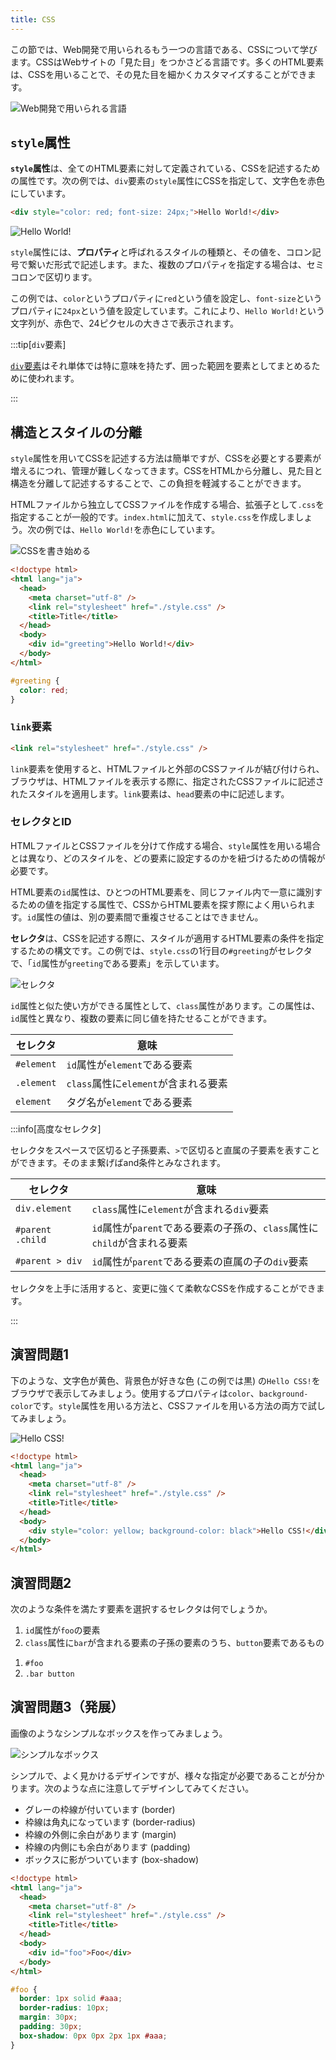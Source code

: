 ```yaml
---
title: CSS
---
```


この節では、Web開発で用いられるもう一つの言語である、CSSについて学びます。CSSはWebサイトの「見た目」をつかさどる言語です。多くの<Term>HTML要素</Term>は、<Term>CSS</Term>を用いることで、その見た目を細かくカスタマイズすることができます。

![Web開発で用いられる言語](../02-html/web-development-languages.drawio.svg)

## `style`属性

<Term>**`style`属性**</Term>は、全ての<Term>HTML要素</Term>に対して定義されている、<Term>CSS</Term>を記述するための属性です。次の例では、`div`要素の`style`属性に<Term>CSS</Term>を指定して、文字色を赤色にしています。

```html title="index.html"
<div style="color: red; font-size: 24px;">Hello World!</div>
```

<ViewSource url={import.meta.url} path="_samples/first-css" />

![Hello World!](./red-hello-world.png)

<Term>`style`属性</Term>には、<Term type="cssProperty">**プロパティ**</Term>と呼ばれるスタイルの種類と、その値を、コロン記号で繋いだ形式で記述します。また、複数のプロパティを指定する場合は、セミコロンで区切ります。

この例では、`color`という<Term type="cssProperty">プロパティ</Term>に`red`という値を設定し、`font-size`という<Term type="cssProperty">プロパティ</Term>に`24px`という値を設定しています。これにより、`Hello World!`という文字列が、赤色で、24ピクセルの大きさで表示されます。

:::tip[`div`要素]

[`div`要素](https://developer.mozilla.org/ja/docs/Web/HTML/Element/div)はそれ単体では特に意味を持たず、囲った範囲を要素としてまとめるために使われます。

:::

## 構造とスタイルの分離

<Term>`style`属性</Term>を用いて<Term>CSS</Term>を記述する方法は簡単ですが、<Term>CSS</Term>を必要とする要素が増えるにつれ、管理が難しくなってきます。<Term>CSS</Term>を<Term>HTML</Term>から分離し、見た目と構造を分離して記述するすることで、この負担を軽減することができます。

<Term>HTML</Term>ファイルから独立して<Term>CSS</Term>ファイルを作成する場合、拡張子として`.css`を指定することが一般的です。`index.html`に加えて、`style.css`を作成しましょう。次の例では、`Hello World!`を赤色にしています。

![CSSを書き始める](./begin-css.png)

```html title="index.html"
<!doctype html>
<html lang="ja">
  <head>
    <meta charset="utf-8" />
    <link rel="stylesheet" href="./style.css" />
    <title>Title</title>
  </head>
  <body>
    <div id="greeting">Hello World!</div>
  </body>
</html>
```

```css title="style.css"
#greeting {
  color: red;
}
```

<ViewSource url={import.meta.url} path="_samples/red-hello-world" />

### `link`要素

```html title="index.html"
<link rel="stylesheet" href="./style.css" />
```

`link`要素を使用すると、HTMLファイルと外部のCSSファイルが結び付けられ、ブラウザは、HTMLファイルを表示する際に、指定されたCSSファイルに記述されたスタイルを適用します。`link`要素は、`head`要素の中に記述します。

### セレクタとID

HTMLファイルとCSSファイルを分けて作成する場合、`style`属性を用いる場合とは異なり、どのスタイルを、どの要素に設定するのかを紐づけるための情報が必要です。

<Term>HTML要素</Term>の`id`属性は、ひとつのHTML要素を、同じファイル内で一意に識別するための値を指定する属性で、CSSからHTML要素を探す際によく用いられます。`id`属性の値は、別の要素間で重複させることはできません。

**セレクタ**は、CSSを記述する際に、スタイルが適用するHTML要素の条件を指定するための構文です。この例では、`style.css`の1行目の`#greeting`がセレクタで、「`id`属性が`greeting`である要素」を示しています。

![セレクタ](selector.drawio.svg)

`id`属性と似た使い方ができる属性として、`class`属性があります。この属性は、`id`属性と異なり、複数の要素に同じ値を持たせることができます。

| セレクタ   | 意味                                 |
| ---------- | ------------------------------------ |
| `#element` | `id`属性が`element`である要素        |
| `.element` | `class`属性に`element`が含まれる要素 |
| `element`  | タグ名が`element`である要素          |

:::info[高度なセレクタ]

セレクタをスペースで区切ると子孫要素、`>`で区切ると直属の子要素を表すことができます。そのまま繋げばand条件とみなされます。

| セレクタ         | 意味                                                                     |
| ---------------- | ------------------------------------------------------------------------ |
| `div.element`    | `class`属性に`element`が含まれる`div`要素                                |
| `#parent .child` | `id`属性が`parent`である要素の子孫の、`class`属性に`child`が含まれる要素 |
| `#parent > div`  | `id`属性が`parent`である要素の直属の子の`div`要素                        |

セレクタを上手に活用すると、変更に強くて柔軟なCSSを作成することができます。

:::

## 演習問題1

下のような、文字色が黄色、背景色が好きな色 (この例では黒) の`Hello CSS!`をブラウザで表示してみましょう。使用するプロパティは`color`、`background-color`です。`style`属性を用いる方法と、CSSファイルを用いる方法の両方で試してみましょう。

![Hello CSS!](yellow-hello-css.png)

<Answer title="Hello CSS!">

```html title="index.html"
<!doctype html>
<html lang="ja">
  <head>
    <meta charset="utf-8" />
    <link rel="stylesheet" href="./style.css" />
    <title>Title</title>
  </head>
  <body>
    <div style="color: yellow; background-color: black">Hello CSS!</div>
  </body>
</html>
```

</Answer>

<ViewSource url={import.meta.url} path="_samples/yellow-hello-css" />

## 演習問題2

次のような条件を満たす要素を選択するセレクタは何でしょうか。

1. `id`属性が`foo`の要素
2. `class`属性に`bar`が含まれる要素の子孫の要素のうち、`button`要素であるもの

<Answer title="セレクタ">

1. `#foo`
2. `.bar button`

</Answer>

## 演習問題3（発展）

画像のようなシンプルなボックスを作ってみましょう。

![シンプルなボックス](./rounded-box-with-shadow.png)

シンプルで、よく見かけるデザインですが、様々な指定が必要であることが分かります。次のような点に注意してデザインしてみてください。

- グレーの枠線が付いています (border)
- 枠線は角丸になっています (border-radius)
- 枠線の外側に余白があります (margin)
- 枠線の内側にも余白があります (padding)
- ボックスに影がついています (box-shadow)

<Answer title="シンプルなボックス">

```html title="index.html"
<!doctype html>
<html lang="ja">
  <head>
    <meta charset="utf-8" />
    <link rel="stylesheet" href="./style.css" />
    <title>Title</title>
  </head>
  <body>
    <div id="foo">Foo</div>
  </body>
</html>
```

```css title="style.css"
#foo {
  border: 1px solid #aaa;
  border-radius: 10px;
  margin: 30px;
  padding: 30px;
  box-shadow: 0px 0px 2px 1px #aaa;
}
```

<ViewSource url={import.meta.url} path="_samples/foo" />

</Answer>
